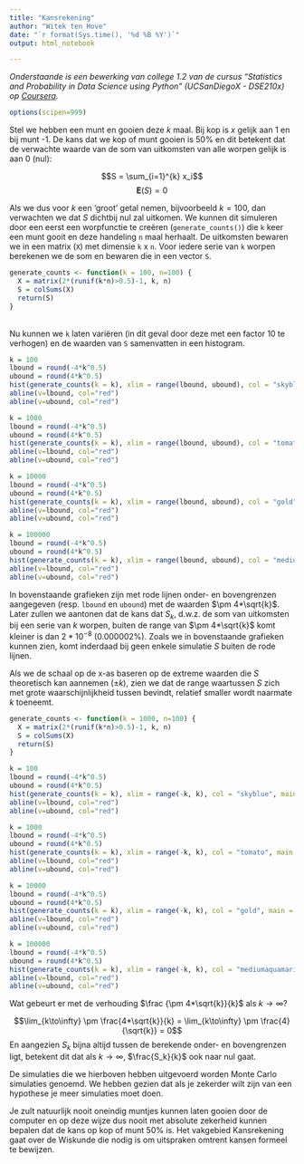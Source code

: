 ```yaml
---
title: "Kansrekening"
author: "Witek ten Hove"
date: "`r format(Sys.time(), '%d %B %Y')`"
output: html_notebook

---
```


<em>Onderstaande is een bewerking van college 1.2 van de cursus "Statistics and Probability in Data Science using Python" (UCSanDiegoX -  DSE210x) op [Coursera](https://www.coursera.org/).</em>

```r
options(scipen=999)
```

Stel we hebben een munt en gooien deze $k$ maal. Bij kop is $x$ gelijk aan 1 en bij munt -1. De kans dat we kop of munt gooien is 50% en dit betekent dat de verwachte waarde van de som van uitkomsten van alle worpen gelijk is aan 0 (nul):

$$S = \sum_{i=1}^{k} x_i$$
$$\mathbf{E}(S) = 0$$

Als we dus voor $k$ een 'groot' getal nemen, bijvoorbeeld $k = 100$, dan verwachten we dat $S$ dichtbij nul zal uitkomen. We kunnen dit simuleren door een eerst een worpfunctie te creëren (`generate_counts()`) die `k` keer een munt gooit en deze handeling `n` maal herhaalt. De uitkomsten bewaren we in een matrix (`X`) met dimensie `k` x `n`. Voor iedere serie van `k` worpen berekenen we de som en bewaren die in een vector `S`.

```r
generate_counts <- function(k = 100, n=100) {
  X = matrix(2*(runif(k*n)>0.5)-1, k, n)
  S = colSums(X)
  return(S)
}
```

<br>
Nu kunnen we `k` laten variëren (in dit geval door deze met een factor 10 te verhogen) en de waarden van `S` samenvatten in een histogram.

```r
k = 100
lbound = round(-4*k^0.5)
ubound = round(4*k^0.5)
hist(generate_counts(k = k), xlim = range(lbound, ubound), col = "skyblue", main = paste("Histogram of k = " , k, " flips, boundaries = ", ubound))
abline(v=lbound, col="red")
abline(v=ubound, col="red")

k = 1000
lbound = round(-4*k^0.5)
ubound = round(4*k^0.5)
hist(generate_counts(k = k), xlim = range(lbound, ubound), col = "tomato", main = paste("Histogram of k = " , k, " flips, boundaries = ", ubound))
abline(v=lbound, col="red")
abline(v=ubound, col="red")

k = 10000
lbound = round(-4*k^0.5)
ubound = round(4*k^0.5)
hist(generate_counts(k = k), xlim = range(lbound, ubound), col = "gold", main = paste("Histogram of k = " , k, " flips, boundaries = ", ubound))
abline(v=lbound, col="red")
abline(v=ubound, col="red")

k = 100000
lbound = round(-4*k^0.5)
ubound = round(4*k^0.5)
hist(generate_counts(k = k), xlim = range(lbound, ubound), col = "mediumaquamarine", main = paste("Histogram of k = " , k, " flips, boundaries = ", ubound))
abline(v=lbound, col="red")
abline(v=ubound, col="red")
```

In bovenstaande grafieken zijn met rode lijnen onder- en bovengrenzen aangegeven (resp. `lbound` en `ubound`) met de waarden $\pm 4*\sqrt{k}$. Later zullen we aantonen dat de kans dat $S_k$, d.w.z. de som van uitkomsten bij een serie van $k$ worpen, buiten de range van $\pm 4*\sqrt{k}$ komt kleiner is dan $2*10^{-8}$ (0.000002%). Zoals we in bovenstaande grafieken kunnen zien, komt inderdaad bij geen enkele simulatie $S$ buiten de rode lijnen.

Als we de schaal op de x-as baseren op de extreme waarden die $S$ theoretisch kan aannemen ($\pm k$), zien we dat de range waartussen $S$ zich met grote waarschijnlijkheid tussen bevindt, relatief smaller wordt naarmate $k$ toeneemt.

```r
generate_counts <- function(k = 1000, n=100) {
  X = matrix(2*(runif(k*n)>0.5)-1, k, n)
  S = colSums(X)
  return(S)
}

k = 100
lbound = round(-4*k^0.5)
ubound = round(4*k^0.5)
hist(generate_counts(k = k), xlim = range(-k, k), col = "skyblue", main = paste("Histogram of k = " , k, " flips, boundaries = ", ubound))
abline(v=lbound, col="red")
abline(v=ubound, col="red")

k = 1000
lbound = round(-4*k^0.5)
ubound = round(4*k^0.5)
hist(generate_counts(k = k), xlim = range(-k, k), col = "tomato", main = paste("Histogram of k = " , k, " flips, boundaries = ", ubound))
abline(v=lbound, col="red")
abline(v=ubound, col="red")

k = 10000
lbound = round(-4*k^0.5)
ubound = round(4*k^0.5)
hist(generate_counts(k = k), xlim = range(-k, k), col = "gold", main = paste("Histogram of k = " , k, " flips, boundaries = ", ubound))
abline(v=lbound, col="red")
abline(v=ubound, col="red")

k = 100000
lbound = round(-4*k^0.5)
ubound = round(4*k^0.5)
hist(generate_counts(k = k), xlim = range(-k, k), col = "mediumaquamarine", main = paste("Histogram of k = " , k, " flips, boundaries = ", ubound))
abline(v=lbound, col="red")
abline(v=ubound, col="red")
```

Wat gebeurt er met de verhouding $\frac {\pm 4*\sqrt{k}}{k}$ als $k\to\infty$?

$$\lim_{k\to\infty} \pm \frac{4*\sqrt{k}}{k} = \lim_{k\to\infty} \pm \frac{4}{\sqrt{k}} = 0$$
En aangezien $S_k$ bijna altijd tussen de berekende onder- en bovengrenzen ligt, betekent dit dat als $k\to\infty$, $\frac{S_k}{k}$ ook naar nul gaat.

De simulaties die we hierboven hebben uitgevoerd worden Monte Carlo simulaties genoemd. We hebben gezien dat als je zekerder wilt zijn van een hypothese je meer simulaties moet doen.

Je zult natuurlijk nooit oneindig muntjes kunnen laten gooien door de computer en op deze wijze dus nooit met absolute zekerheid kunnen bepalen dat de kans op kop of munt 50% is. Het vakgebied Kansrekening gaat over de Wiskunde die nodig is om uitspraken omtrent kansen formeel te bewijzen.